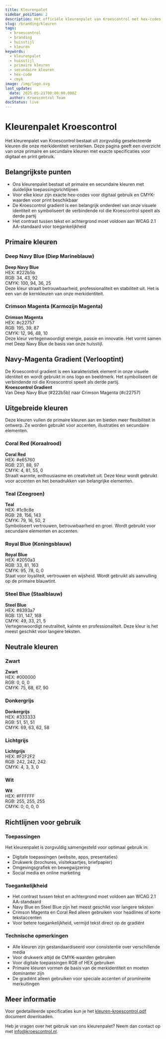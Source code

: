 ```yaml
---
title: Kleurenpalet
sidebar_position: 2
description: Het officiële kleurenpalet van Kroescontrol met hex-codes en CMYK-waarden.
slug: /branding/kleuren
tags:
  - kroescontrol
  - branding
  - huisstijl
  - kleuren
keywords:
  - kleurenpalet
  - huisstijl
  - primaire kleuren
  - secundaire kleuren
  - hex-code
  - cmyk
image: /img/logo.svg
last_update:
  date: 2025-05-21T00:00:00.000Z
  author: Kroescontrol Team
docStatus: live
---
```


# Kleurenpalet Kroescontrol

Het kleurenpalet van Kroescontrol bestaat uit zorgvuldig geselecteerde kleuren die onze merkidentiteit versterken. Deze pagina geeft een overzicht van onze primaire en secundaire kleuren met exacte specificaties voor digitaal en print gebruik.

## Belangrijkste punten

- Ons kleurenpalet bestaat uit primaire en secundaire kleuren met duidelijke toepassingsrichtlijnen
- Voor elke kleur zijn exacte hex-codes voor digitaal gebruik en CMYK-waarden voor print beschikbaar
- De Kroescontrol gradient is een belangrijk onderdeel van onze visuele identiteit en symboliseert de verbindende rol die Kroescontrol speelt als derde partij
- Het contrast tussen tekst en achtergrond moet voldoen aan WCAG 2.1 AA-standaard voor toegankelijkheid

## Primaire kleuren

<div style={{display: 'flex', flexWrap: 'wrap', gap: '20px', marginBottom: '30px'}}>
  <div style={{flex: '1 1 280px', minWidth: '280px'}}>
    <h3>Deep Navy Blue (Diep Marineblauw)</h3>
    <div style={{backgroundColor: '#222b5b', color: 'white', padding: '20px', borderRadius: '5px', marginBottom: '10px'}}>
      <div style={{display: 'flex', alignItems: 'center'}}>
        <div style={{width: '40px', height: '40px', backgroundColor: '#222b5b', border: '1px solid white', marginRight: '15px', flexShrink: 0}}></div>
        <div>
          <strong>Deep Navy Blue</strong><br/>
          HEX: #222b5b<br/>
          RGB: 34, 43, 92<br/>
          CMYK: 100, 94, 36, 25
        </div>
      </div>
    </div>
    <div style={{fontSize: '0.9em', textAlign: 'center', margin: '8px 0 0 0'}}>Deze kleur straalt betrouwbaarheid, professionaliteit en stabiliteit uit. Het is een van de kernkleuren van onze merkidentiteit.</div>
  </div>

  <div style={{flex: '1 1 280px', minWidth: '280px'}}>
    <h3>Crimson Magenta (Karmozijn Magenta)</h3>
    <div style={{backgroundColor: '#c22757', color: 'white', padding: '20px', borderRadius: '5px', marginBottom: '10px'}}>
      <div style={{display: 'flex', alignItems: 'center'}}>
        <div style={{width: '40px', height: '40px', backgroundColor: '#c22757', border: '1px solid white', marginRight: '15px', flexShrink: 0}}></div>
        <div>
          <strong>Crimson Magenta</strong><br/>
          HEX: #c22757<br/>
          RGB: 195, 39, 87<br/>
          CMYK: 12, 96, 48, 10
        </div>
      </div>
    </div>
    <span>Deze kleur vertegenwoordigt energie, passie en innovatie. Het vormt samen met Deep Navy Blue de basis van onze huisstijl.</span>
  </div>
</div>

## Navy-Magenta Gradient (Verlooptint)

<div style={{marginBottom: '30px'}}>
  De Kroescontrol gradient is een karakteristiek element in onze visuele identiteit en wordt gebruikt in ons logo en beeldmerk. Het symboliseert de verbindende rol die Kroescontrol speelt als derde partij.

<div
  style={{
    background: 'linear-gradient(90deg, #222b5b 0%, #c22757 100%)',
    color: 'white',
    padding: '20px',
    borderRadius: '5px',
    marginBottom: '10px',
  }}
>
  <div style={{ display: 'flex', alignItems: 'center' }}>
    <div
      style={{
        width: '80px',
        height: '40px',
        background: 'linear-gradient(90deg, #222b5b 0%, #c22757 100%)',
        border: '1px solid white',
        marginRight: '15px',
        borderRadius: '3px',
        flexShrink: 0,
      }}
    ></div>
    <div>
      <strong>Kroescontrol Gradient</strong>
      <br />
      Van Deep Navy Blue (#222b5b) naar Crimson Magenta (#c22757)
    </div>
  </div>
</div>

  <div style={{display: 'flex', flexWrap: 'wrap', gap: '15px'}}>
    <div style={{flex: '1', background: 'linear-gradient(90deg, #222b5b 0%, #c22757 100%)', height: '60px', borderRadius: '5px', minWidth: '300px'}}></div>
    <div style={{flex: '1', background: 'linear-gradient(180deg, #222b5b 0%, #c22757 100%)', height: '60px', borderRadius: '5px', minWidth: '300px'}}></div>
  </div>
</div>

## Uitgebreide kleuren

Deze kleuren vullen de primaire kleuren aan en bieden meer flexibiliteit in ontwerp. Ze worden gebruikt voor accenten, illustraties en secundaire elementen.

<div style={{display: 'grid', gridTemplateColumns: 'repeat(2, 1fr)', gap: '20px', marginBottom: '30px'}}>
  <div>
    <h3>Coral Red (Koraalrood)</h3>
    <div style={{backgroundColor: '#e65760', color: 'white', padding: '20px', borderRadius: '5px', marginBottom: '10px'}}>
      <div style={{display: 'flex', alignItems: 'center'}}>
        <div style={{width: '40px', height: '40px', backgroundColor: '#e65760', border: '1px solid white', marginRight: '15px', flexShrink: 0}}></div>
        <div>
          <strong>Coral Red</strong><br/>
          HEX: #e65760<br/>
          RGB: 231, 88, 97<br/>
          CMYK: 4, 81, 55, 0
        </div>
      </div>
    </div>
    <span>Straalt warmte, enthousiasme en creativiteit uit. Deze kleur wordt gebruikt voor accenten en het benadrukken van belangrijke elementen.</span>
  </div>

<div>
  <h3>Teal (Zeegroen)</h3>
  <div
    style={{
      backgroundColor: '#1c9c8e',
      color: 'white',
      padding: '20px',
      borderRadius: '5px',
      marginBottom: '10px',
    }}
  >
    <div style={{ display: 'flex', alignItems: 'center' }}>
      <div
        style={{
          width: '40px',
          height: '40px',
          backgroundColor: '#1c9c8e',
          border: '1px solid white',
          marginRight: '15px',
          flexShrink: 0,
        }}
      ></div>
      <div>
        <strong>Teal</strong>
        <br />
        HEX: #1c9c8e
        <br />
        RGB: 28, 156, 143
        <br />
        CMYK: 79, 16, 50, 2
      </div>
    </div>
  </div>
  <div style={{ fontSize: '0.9em', textAlign: 'center', margin: '8px 0 0 0' }}>
    Symboliseert vertrouwen, betrouwbaarheid en groei. Wordt gebruikt voor
    secundaire elementen en accenten.
  </div>
</div>

<div>
  <h3>Royal Blue (Koningsblauw)</h3>
  <div
    style={{
      backgroundColor: '#2050a3',
      color: 'white',
      padding: '20px',
      borderRadius: '5px',
      marginBottom: '10px',
    }}
  >
    <div style={{ display: 'flex', alignItems: 'center' }}>
      <div
        style={{
          width: '40px',
          height: '40px',
          backgroundColor: '#2050a3',
          border: '1px solid white',
          marginRight: '15px',
          flexShrink: 0,
        }}
      ></div>
      <div>
        <strong>Royal Blue</strong>
        <br />
        HEX: #2050a3
        <br />
        RGB: 33, 81, 163
        <br />
        CMYK: 95, 78, 0, 0
      </div>
    </div>
  </div>
  <div style={{ fontSize: '0.9em', textAlign: 'center', margin: '8px 0 0 0' }}>
    Staat voor loyaliteit, vertrouwen en wijsheid. Wordt gebruikt als aanvulling
    op de primaire blauwtint.
  </div>
</div>

  <div>
    <h3>Steel Blue (Staalblauw)</h3>
    <div style={{backgroundColor: '#8393a7', color: 'white', padding: '20px', borderRadius: '5px', marginBottom: '10px'}}>
      <div style={{display: 'flex', alignItems: 'center'}}>
        <div style={{width: '40px', height: '40px', backgroundColor: '#8393a7', border: '1px solid white', marginRight: '15px', flexShrink: 0}}></div>
        <div>
          <strong>Steel Blue</strong><br/>
          HEX: #8393a7<br/>
          RGB: 131, 147, 168<br/>
          CMYK: 49, 33, 21, 5
        </div>
      </div>
    </div>
    <span>Vertegenwoordigt neutraliteit, kalmte en professionaliteit. Deze kleur is het meest geschikt voor langere teksten.</span>
  </div>
</div>

## Neutrale kleuren

<div style={{display: 'grid', gridTemplateColumns: 'repeat(2, 1fr)', gap: '20px', marginBottom: '30px'}}>
  <div>
    <h3>Zwart</h3>
    <div style={{backgroundColor: '#000000', color: 'white', padding: '20px', borderRadius: '5px', marginBottom: '10px'}}>
      <div style={{display: 'flex', alignItems: 'center'}}>
        <div style={{width: '40px', height: '40px', backgroundColor: '#000000', border: '1px solid white', marginRight: '15px', flexShrink: 0}}></div>
        <div>
          <strong>Zwart</strong><br/>
          HEX: #000000<br/>
          RGB: 0, 0, 0<br/>
          CMYK: 75, 68, 67, 90
        </div>
      </div>
    </div>
  </div>

<div>
  <h3>Donkergrijs</h3>
  <div
    style={{
      backgroundColor: '#333333',
      color: 'white',
      padding: '20px',
      borderRadius: '5px',
      marginBottom: '10px',
    }}
  >
    <div style={{ display: 'flex', alignItems: 'center' }}>
      <div
        style={{
          width: '40px',
          height: '40px',
          backgroundColor: '#333333',
          border: '1px solid white',
          marginRight: '15px',
          flexShrink: 0,
        }}
      ></div>
      <div>
        <strong>Donkergrijs</strong>
        <br />
        HEX: #333333
        <br />
        RGB: 51, 51, 51
        <br />
        CMYK: 69, 63, 62, 58
      </div>
    </div>
  </div>
</div>

<div>
  <h3>Lichtgrijs</h3>
  <div
    style={{
      backgroundColor: '#F2F2F2',
      color: '#333',
      padding: '20px',
      borderRadius: '5px',
      marginBottom: '10px',
    }}
  >
    <div style={{ display: 'flex', alignItems: 'center' }}>
      <div
        style={{
          width: '40px',
          height: '40px',
          backgroundColor: '#F2F2F2',
          border: '1px solid #ddd',
          marginRight: '15px',
          flexShrink: 0,
        }}
      ></div>
      <div>
        <strong>Lichtgrijs</strong>
        <br />
        HEX: #F2F2F2
        <br />
        RGB: 242, 242, 242
        <br />
        CMYK: 4, 3, 3, 0
      </div>
    </div>
  </div>
</div>

  <div>
    <h3>Wit</h3>
    <div style={{backgroundColor: '#FFFFFF', color: '#333', padding: '20px', border: '1px solid #ddd', borderRadius: '5px', marginBottom: '10px'}}>
      <div style={{display: 'flex', alignItems: 'center'}}>
        <div style={{width: '40px', height: '40px', backgroundColor: '#FFFFFF', border: '1px solid #ddd', marginRight: '15px', flexShrink: 0}}></div>
        <div>
          <strong>Wit</strong><br/>
          HEX: #FFFFFF<br/>
          RGB: 255, 255, 255<br/>
          CMYK: 0, 0, 0, 0
        </div>
      </div>
    </div>
  </div>
</div>

## Richtlijnen voor gebruik

<div style={{display: 'flex', flexWrap: 'wrap', gap: '20px', marginBottom: '30px'}}>
  <div style={{flex: '1 1 280px', minWidth: '280px'}}>
    <h3>Toepassingen</h3>
    <div style={{fontSize: '0.9em', textAlign: 'center', margin: '8px 0 0 0'}}>Het kleurenpalet is zorgvuldig samengesteld voor optimaal gebruik in:</div>
    <ul>
      <li>Digitale toepassingen (website, apps, presentaties)</li>
      <li>Drukwerk (brochures, visitekaartjes, briefpapier)</li>
      <li>Omgevingsgrafiek en bewegwijzering</li>
      <li>Social media en online marketing</li>
    </ul>
  </div>

<div style={{ flex: '1 1 280px', minWidth: '280px' }}>
  <h3>Toegankelijkheid</h3>
  <ul>
    <li>
      Het contrast tussen tekst en achtergrond moet voldoen aan WCAG 2.1
      AA-standaard
    </li>
    <li>
      Navy Blue en Steel Blue zijn het meest geschikt voor langere teksten
    </li>
    <li>
      Crimson Magenta en Coral Red alleen gebruiken voor headlines of korte
      tekstaccenten
    </li>
    <li>Voor betere toegankelijkheid, vermijd tekst direct op de gradiënt</li>
  </ul>
</div>

  <div style={{flex: '1 1 280px', minWidth: '280px'}}>
    <h3>Technische opmerkingen</h3>
    <ul>
      <li>Alle kleuren zijn gestandaardiseerd voor consistentie over verschillende media</li>
      <li>Voor drukwerk altijd de CMYK-waarden gebruiken</li>
      <li>Voor digitale toepassingen RGB of HEX gebruiken</li>
      <li>Primaire kleuren vormen de basis van de merkidentiteit en moeten dominanter zijn</li>
      <li>De gradiënt alleen gebruiken voor speciale accenten of prominente merkuitingen</li>
    </ul>
  </div>
</div>

## Meer informatie

Voor gedetailleerde specificaties kun je het [kleuren-kroescontrol.pdf](/branding/kleuren-kroescontrol.pdf) document downloaden.

Heb je vragen over het gebruik van ons kleurenpalet? Neem dan contact op met [info@kroescontrol.nl](mailto:info@kroescontrol.nl).
